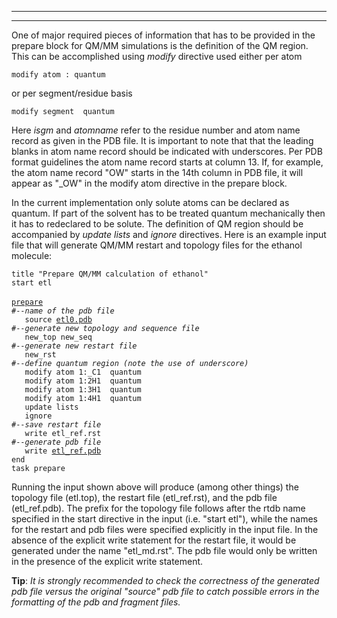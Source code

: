 ----
{{template:QMMM_Restart_and_Topology_Files_Links}}
----
One of major required pieces of information that has to be provided in the prepare block for QM/MM simulations is the definition of the QM region.
This can be accomplished using ''modify'' directive used either per atom 
 modify atom <integer isgm>:<string atomname> quantum
or per segment/residue basis 
 modify segment <integer isgm> quantum

Here ''isgm'' and ''atomname'' refer to the residue number and atom name record as given in the PDB file. It is important to note that that the leading blanks in atom name record should be indicated with underscores. Per PDB format guidelines the atom name record starts at column 13. If, for example, the atom name record "OW" starts in the 14th column in PDB file, it will appear as "_OW" in the modify atom directive in the prepare block. 

In the current implementation only solute atoms can be declared as quantum. If part of the solvent has to be treated quantum mechanically then it has to redeclared to be solute. The definition of QM region should be accompanied by ''update lists'' and ''ignore'' directives. <span id="example"></span> Here is an example input file that will generate QM/MM restart and topology files for the ethanol molecule:

 title "Prepare QM/MM calculation of ethanol"
 start etl
 
 [[Prepare|prepare]]
 #--''name of the pdb file''
    source [[media:Etl0.pdb|etl0.pdb]]                    
 #--''generate new topology and sequence file''
    new_top new_seq                    
 #--''generate new restart file''
    new_rst                            
 #--''define quantum region (note the use of underscore)''
    modify atom 1:_C1  quantum         
    modify atom 1:2H1  quantum         
    modify atom 1:3H1  quantum          
    modify atom 1:4H1  quantum         
    update lists
    ignore
 #--''save restart file''   
    write etl_ref.rst
 #--''generate pdb file''
    write [[media:etl_ref.pdb|etl_ref.pdb]]
 end 
 task prepare

Running the input shown above will produce (among other things) the topology file (etl.top), the restart file (etl_ref.rst), and the pdb file (etl_ref.pdb). The prefix for the topology file follows after the rtdb name specified in the start directive in the input (i.e. "start etl"), while the names for the restart and pdb files were 
specified explicitly in the input file. In the absence of the explicit write statement for the restart file, it would be generated under the name "etl_md.rst". 
The pdb file would only be written in the presence of the explicit write statement. 

<span id="tip"></span>'''Tip''': ''It is strongly recommended to check the correctness of the generated pdb file versus the original "source" pdb file to catch possible errors in the formatting of the pdb and fragment files.''
